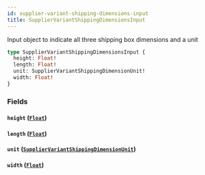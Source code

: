 ```yaml
---
id: supplier-variant-shipping-dimensions-input
title: SupplierVariantShippingDimensionsInput
---
```


Input object to indicate all three shipping box dimensions and a unit

```graphql
type SupplierVariantShippingDimensionsInput {
  height: Float!
  length: Float!
  unit: SupplierVariantShippingDimensionUnit!
  width: Float!
}
```

### Fields

#### `height` ([`Float`](/developers/supplier-apis/supply-api/graphql/reference/scalars/float))

#### `length` ([`Float`](/developers/supplier-apis/supply-api/graphql/reference/scalars/float))

#### `unit` ([`SupplierVariantShippingDimensionUnit`](/developers/supplier-apis/supply-api/graphql/reference/enums/supplier-variant-shipping-dimension-unit))

#### `width` ([`Float`](/developers/supplier-apis/supply-api/graphql/reference/scalars/float))
